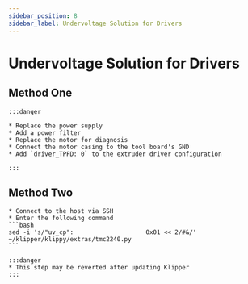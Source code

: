 ```yaml
---
sidebar_position: 8
sidebar_label: Undervoltage Solution for Drivers
---
```



# Undervoltage Solution for Drivers

## Method One

    :::danger

    * Replace the power supply
    * Add a power filter
    * Replace the motor for diagnosis
    * Connect the motor casing to the tool board's GND
    * Add `driver_TPFD: 0` to the extruder driver configuration

    :::

## Method Two
    * Connect to the host via SSH
    * Enter the following command
    ```bash
    sed -i 's/"uv_cp":                    0x01 << 2/#&/' ~/klipper/klippy/extras/tmc2240.py
    ```

    :::danger
    * This step may be reverted after updating Klipper
    :::